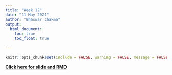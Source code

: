 ```yaml
---
title: "Week 12"
date: "11 May 2021"
author: "Bhaswar Chakma"
output: 
  html_document:
    toc: true
    toc_float: true
    
---
```


```r
knitr::opts_chunk$set(include = FALSE, warning = FALSE, message = FALSE)
```



[**Click here for slide and RMD **](https://ucppt-my.sharepoint.com/:f:/g/personal/bhaswar_chakma_ucp_pt/EqzoMzkKUu5Nokp5QyB_cDcB7iHRj168PMthDf3HJkfAYA?e=XYm7K0)
